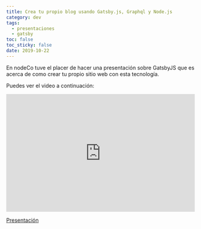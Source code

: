 ```yaml
---
title: Crea tu propio blog usando Gatsby.js, Graphql y Node.js
category: dev
tags:
  - presentaciones
  - gatsby
toc: false
toc_sticky: false
date: 2019-10-22
---
```


En nodeCo tuve el placer de hacer una presentación sobre GatsbyJS
que es acerca de como crear tu propio sitio web con esta tecnología.

Puedes ver el video a continuación:

<iframe
  width="100%"
  height="315"
  src="https://www.youtube.com/embed/eU146BubZ68"
  frameborder="0"
  allow="accelerometer; autoplay; encrypted-media; gyroscope; picture-in-picture"
  allowfullscreen
></iframe>

[Presentación](https://gatsby-node-decks.secorto.com/)
